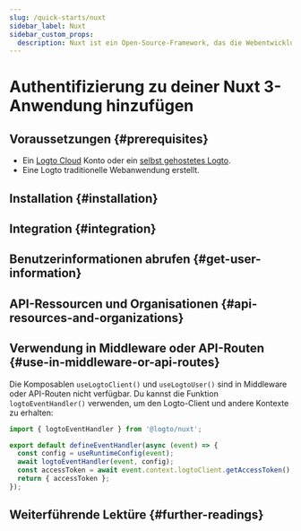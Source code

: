 ```yaml
---
slug: /quick-starts/nuxt
sidebar_label: Nuxt
sidebar_custom_props:
  description: Nuxt ist ein Open-Source-Framework, das die Webentwicklung intuitiv und leistungsstark macht.
---
```




# Authentifizierung zu deiner Nuxt 3-Anwendung hinzufügen

<GuideTip />

## Voraussetzungen \{#prerequisites}

- Ein [Logto Cloud](https://cloud.logto.io) Konto oder ein [selbst gehostetes Logto](/introduction/set-up-logto-oss).
- Eine Logto traditionelle Webanwendung erstellt.

## Installation \{#installation}

<Installation />

## Integration \{#integration}

<Integration />

## Benutzerinformationen abrufen \{#get-user-information}

<GetUserInformation />

## API-Ressourcen und Organisationen \{#api-resources-and-organizations}

<ApiResources />

## Verwendung in Middleware oder API-Routen \{#use-in-middleware-or-api-routes}

Die Komposablen `useLogtoClient()` und `useLogtoUser()` sind in Middleware oder API-Routen nicht verfügbar. Du kannst die Funktion `logtoEventHandler()` verwenden, um den Logto-Client und andere Kontexte zu erhalten:

```ts title="api/auth/get-access-token.ts"
import { logtoEventHandler } from '@logto/nuxt';

export default defineEventHandler(async (event) => {
  const config = useRuntimeConfig(event);
  await logtoEventHandler(event, config);
  const accessToken = await event.context.logtoClient.getAccessToken();
  return { accessToken };
});
```

## Weiterführende Lektüre \{#further-readings}

<FurtherReadings />